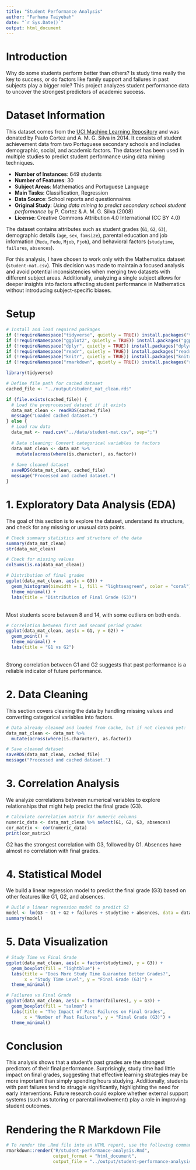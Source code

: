 ```yaml
---
title: "Student Performance Analysis"
author: "Farhana Taiyebah"
date: "`r Sys.Date()`"
output: html_document
---
```


# Introduction

Why do some students perform better than others? Is study time really the key to success, or do factors like family support and failures in past subjects play a bigger role? This project analyzes student performance data to uncover the strongest predictors of academic success.

# Dataset Information

This dataset comes from the [UCI Machine Learning Repository](https://archive.ics.uci.edu/dataset/320/student+performance) and was donated by Paulo Cortez and A. M. G. Silva in 2014. It consists of student achievement data from two Portuguese secondary schools and includes demographic, social, and academic factors. The dataset has been used in multiple studies to predict student performance using data mining techniques.

- **Number of Instances**: 649 students
- **Number of Features**: 30
- **Subject Areas**: Mathematics and Portuguese Language
- **Main Tasks**: Classification, Regression
- **Data Source**: School reports and questionnaires
- **Original Study**: *Using data mining to predict secondary school student performance* by P. Cortez & A. M. G. Silva (2008)
- **License**: Creative Commons Attribution 4.0 International (CC BY 4.0)

The dataset contains attributes such as student grades (`G1`, `G2`, `G3`), demographic details (`age`, `sex`, `famsize`), parental education and job information (`Medu`, `Fedu`, `Mjob`, `Fjob`), and behavioral factors (`studytime`, `failures`, `absences`).

For this analysis, I have chosen to work only with the Mathematics dataset (`student-mat.csv`). This decision was made to maintain a focused analysis and avoid potential inconsistencies when merging two datasets with different subject areas. Additionally, analyzing a single subject allows for deeper insights into factors affecting student performance in Mathematics without introducing subject-specific biases.

# Setup

```r
# Install and load required packages
if (!requireNamespace("tidyverse", quietly = TRUE)) install.packages("tidyverse")
if (!requireNamespace("ggplot2", quietly = TRUE)) install.packages("ggplot2")
if (!requireNamespace("dplyr", quietly = TRUE)) install.packages("dplyr")
if (!requireNamespace("readr", quietly = TRUE)) install.packages("readr")
if (!requireNamespace("knitr", quietly = TRUE)) install.packages("knitr")
if (!requireNamespace("rmarkdown", quietly = TRUE)) install.packages("rmarkdown")

library(tidyverse)

# Define file path for cached dataset
cached_file <- "../output/student_mat_clean.rds"

if (file.exists(cached_file)) {
  # Load the preprocessed dataset if it exists
  data_mat_clean <- readRDS(cached_file)
  message("Loaded cached dataset.")
} else {
  # Load raw data
  data_mat <- read.csv("../data/student-mat.csv", sep=";")
  
  # Data cleaning: Convert categorical variables to factors
  data_mat_clean <- data_mat %>%
    mutate(across(where(is.character), as.factor))
  
  # Save cleaned dataset
  saveRDS(data_mat_clean, cached_file)
  message("Processed and cached dataset.")
}
```

# 1. Exploratory Data Analysis (EDA)

The goal of this section is to explore the dataset, understand its structure, and check for any missing or unusual data points.

```r
# Check summary statistics and structure of the data
summary(data_mat_clean)
str(data_mat_clean)

# Check for missing values
colSums(is.na(data_mat_clean))

# Distribution of final grades
ggplot(data_mat_clean, aes(x = G3)) + 
  geom_histogram(binwidth = 1, fill = "lightseagreen", color = "coral") + 
  theme_minimal() + 
  labs(title = "Distribution of Final Grade (G3)")
```
<br>
Most students score between 8 and 14, with some outliers on both ends.
<br>

```r
# Correlation between first and second period grades
ggplot(data_mat_clean, aes(x = G1, y = G2)) + 
  geom_point() + 
  theme_minimal() + 
  labs(title = "G1 vs G2")

```
<br>
Strong correlation between G1 and G2 suggests that past performance is a reliable indicator of future performance.
<br>

# 2. Data Cleaning

This section covers cleaning the data by handling missing values and converting categorical variables into factors.

```r
# Data already cleaned and loaded from cache, but if not cleaned yet:
data_mat_clean <- data_mat %>%
  mutate(across(where(is.character), as.factor))

# Save cleaned dataset
saveRDS(data_mat_clean, cached_file)
message("Processed and cached dataset.")
```

# 3. Correlation Analysis

We analyze correlations between numerical variables to explore relationships that might help predict the final grade (G3).

```r
# Calculate correlation matrix for numeric columns
numeric_data <- data_mat_clean %>% select(G1, G2, G3, absences)
cor_matrix <- cor(numeric_data)
print(cor_matrix)


```
G2 has the strongest correlation with G3, followed by G1. Absences have almost no correlation with final grades.

# 4. Statistical Model

We build a linear regression model to predict the final grade (G3) based on other features like G1, G2, and absences.

```r
# Build a linear regression model to predict G3
model <- lm(G3 ~ G1 + G2 + failures + studytime + absences, data = data_mat_clean)
summary(model)
```

# 5. Data Visualization

```r
# Study Time vs Final Grade
ggplot(data_mat_clean, aes(x = factor(studytime), y = G3)) +
  geom_boxplot(fill = "lightblue") +
  labs(title = "Does More Study Time Guarantee Better Grades?",
       x = "Study Time Level", y = "Final Grade (G3)") +
  theme_minimal()

# Failures vs Final Grade
ggplot(data_mat_clean, aes(x = factor(failures), y = G3)) +
  geom_boxplot(fill = "salmon") +
  labs(title = "The Impact of Past Failures on Final Grades",
       x = "Number of Past Failures", y = "Final Grade (G3)") +
  theme_minimal()
```

# Conclusion

This analysis shows that a student's past grades are the strongest predictors of their final performance. Surprisingly, study time had little impact on final grades, suggesting that effective learning strategies may be more important than simply spending hours studying. Additionally, students with past failures tend to struggle significantly, highlighting the need for early interventions. Future research could explore whether external support systems (such as tutoring or parental involvement) play a role in improving student outcomes.

# Rendering the R Markdown File

```r
# To render the .Rmd file into an HTML report, use the following command:
rmarkdown::render("R/student-performance-analysis.Rmd", 
                  output_format = "html_document", 
                  output_file = "../output/student-performance-analysis.html")

```
